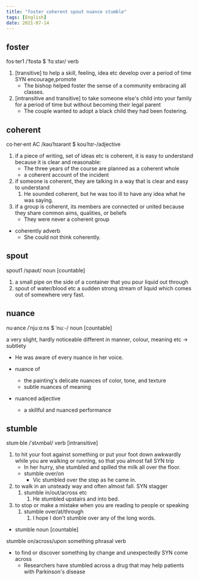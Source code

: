 ```yaml
---
title: "foster coherent spout nuance stumble"
tags: [English]
date: 2021-07-14
---
```


## foster

fos·ter1 /ˈfɒstə $ ˈfɑːstər/ verb

1. [transitive] to help a skill, feeling, idea etc develop over a period of time
   SYN encourage,promote
   - The bishop helped foster the sense of a community embracing all classes.
2. [intransitive and transitive] to take someone else's child into your family
   for a period of time but without becoming their legal parent
   - The couple wanted to adopt a black child they had been fostering.

## coherent

co·her·ent AC /kəʊˈhɪərənt $ koʊˈhɪr-/adjective

1. if a piece of writing, set of ideas etc is coherent, it is easy to understand
   because it is clear and reasonable:
   - The three years of the course are planned as a coherent whole
   - a coherent account of the incident
2. if someone is coherent, they are talking in a way that is clear and easy to understand
   1. He sounded coherent, but he was too ill to have any idea what he was
      saying.
3. if a group is coherent, its members are connected or united because they
   share common aims, qualities, or beliefs
   - They were never a coherent group

- coherently adverb
  - She could not think coherently.

## spout

spout1 /spaʊt/ noun [countable]

1. a small pipe on the side of a container that you pour liquid out through
2. spout of water/blood etc a sudden strong stream of liquid which comes out of
   somewhere very fast.

## nuance

nu·ance /ˈnjuːɑːns $ ˈnuː-/ noun [countable]

a very slight, hardly noticeable different in manner, colour, meaning etc ->
subtlety

- He was aware of every nuance in her voice.
- nuance of
  - the painting's delicate nuances of color, tone, and texture
  - subtle nuances of meaning

- nuanced adjective
  - a skillful and nuanced performance

## stumble

stum·ble /ˈstʌmbəl/ verb [intransitive]

1. to hit your foot against something or put your foot down awkwardly while you
   are walking or running, so that you almost fall SYN trip
   - In her hurry, she stumbled and spilled the milk all over the floor.
   - stumble over/on
     - Vic stumbled over the step as he came in.
2. to walk in an unsteady way and often almost fall. SYN stagger
   1. stumble in/out/across etc
      1. He stumbled upstairs and into bed.
3. to stop or make a mistake when you are reading to people or speaking
   1. stumble over/at/through
      1. I hope I don't stumble over any of the long words.

- stumble noun [countable]

stumble on/across/upon something phrasal verb

- to find or discover something by change and unexpectedly SYN come across
  - Researchers have stumbled across a drug that may help patients with
    Parkinson's disease